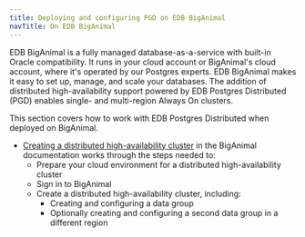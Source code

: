 ```yaml
---
title: Deploying and configuring PGD on EDB BigAnimal
navTitle: On EDB BigAnimal
---
```


EDB BigAnimal is a fully managed database-as-a-service with built-in Oracle compatibility. It runs in your cloud account or BigAnimal's cloud account, where it's operated by our Postgres experts. EDB BigAnimal makes it easy to set up, manage, and scale your databases. The addition of distributed high-availability support powered by EDB Postgres Distributed (PGD) enables single- and multi-region Always On clusters. 

This section covers how to work with EDB Postgres Distributed when deployed on BigAnimal. 

* [Creating a distributed high-availability cluster](/biganimal/latest/getting_started/creating_a_cluster/creating_a_dha_cluster/) in the BigAnimal documentation works through the steps needed to:
  * Prepare your cloud environment for a distributed high-availability cluster
  * Sign in to BigAnimal
  * Create a distributed high-availability cluster, including:
    * Creating and configuring a data group
    * Optionally creating and configuring a second data group in a different region
